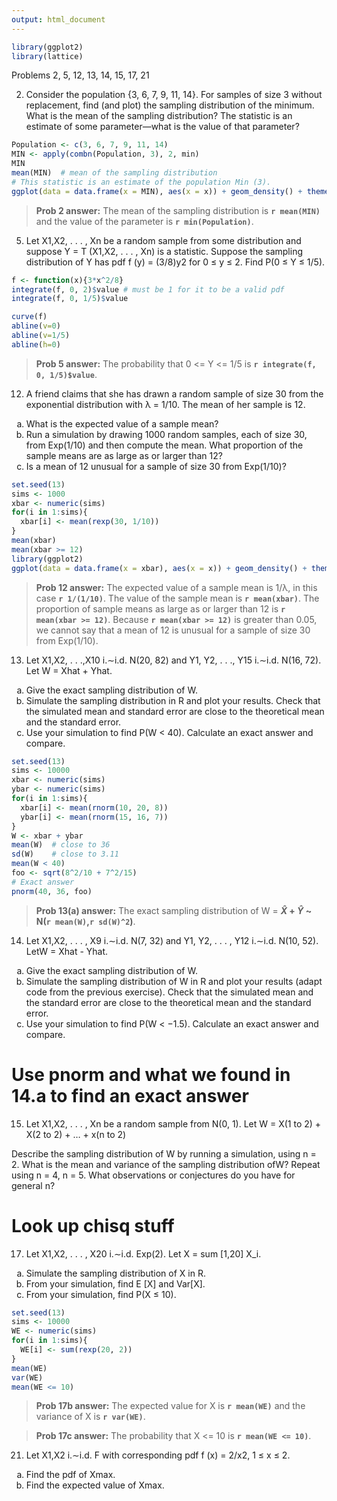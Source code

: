 ```yaml
---
output: html_document
---
```


```r
library(ggplot2)
library(lattice)
```

Problems 2, 5, 12, 13, 14, 15, 17, 21

2. Consider the population {3, 6, 7, 9, 11, 14}. For samples of size 3 without replacement,
find (and plot) the sampling distribution of the minimum. What
is the mean of the sampling distribution? The statistic is an estimate of some
parameter—what is the value of that parameter?

```r
Population <- c(3, 6, 7, 9, 11, 14)
MIN <- apply(combn(Population, 3), 2, min)
MIN
mean(MIN)  # mean of the sampling distribution
# This statistic is an estimate of the population Min (3).
ggplot(data = data.frame(x = MIN), aes(x = x)) + geom_density() + theme_bw()
```

> **Prob 2 answer:** The mean of the sampling distribution is **`r mean(MIN)`** and the value of the parameter is **`r min(Population)`**.


5. Let X1,X2, . . . , Xn be a random sample from some distribution and suppose
Y = T (X1,X2, . . . , Xn) is a statistic. Suppose the sampling distribution of Y
has pdf f (y) = (3/8)y2 for 0 ≤ y ≤ 2. Find P(0 ≤ Y ≤ 1/5).

```r
f <- function(x){3*x^2/8}
integrate(f, 0, 2)$value # must be 1 for it to be a valid pdf
integrate(f, 0, 1/5)$value

curve(f)
abline(v=0)
abline(v=1/5)
abline(h=0)
```

> **Prob 5 answer:** The probability that 0 <= Y <= 1/5 is **`r integrate(f, 0, 1/5)$value`**.

12. A friend claims that she has drawn a random sample of size 30 from the exponential
distribution with λ = 1/10. The mean of her sample is 12.

(a) What is the expected value of a sample mean? <br>
(b) Run a simulation by drawing 1000 random samples, each of size 30, from
Exp(1/10) and then compute the mean. What proportion of the sample
means are as large as or larger than 12? <br>
(c) Is a mean of 12 unusual for a sample of size 30 from Exp(1/10)? <br>

```r
set.seed(13)
sims <- 1000
xbar <- numeric(sims)
for(i in 1:sims){
  xbar[i] <- mean(rexp(30, 1/10))
}
mean(xbar)
mean(xbar >= 12)
library(ggplot2)
ggplot(data = data.frame(x = xbar), aes(x = x)) + geom_density() + theme_bw() + stat_function(fun = dgamma, args = list(30*1, 30/10), lty = "dashed", color = "red")
```

> **Prob 12 answer:** The expected value of a sample mean is 1/λ, in this case **`r 1/(1/10)`**. The value of the sample mean is **`r mean(xbar)`**. The proportion of sample means as large as or larger than 12 is **`r mean(xbar >= 12)`**. Because **`r mean(xbar >= 12)`** is greater than 0.05, we cannot say that a mean of 12 is unusual for a sample of size 30 from Exp(1/10).

13. Let X1,X2, . . .,X10
i.∼i.d. N(20, 82) and Y1, Y2, . . ., Y15
i.∼i.d. N(16, 72). Let
W = Xhat + Yhat.

(a) Give the exact sampling distribution of W.
(b) Simulate the sampling distribution in R and plot your results. Check that
the simulated mean and standard error are close to the theoretical mean and
the standard error.
(c) Use your simulation to find P(W < 40). Calculate an exact answer and
compare.

```r
set.seed(13)
sims <- 10000
xbar <- numeric(sims)
ybar <- numeric(sims)
for(i in 1:sims){
  xbar[i] <- mean(rnorm(10, 20, 8))
  ybar[i] <- mean(rnorm(15, 16, 7))
}
W <- xbar + ybar
mean(W)  # close to 36
sd(W)    # close to 3.11
mean(W < 40)
foo <- sqrt(8^2/10 + 7^2/15)
# Exact answer
pnorm(40, 36, foo)

```

> **Prob 13(a) answer:** The exact sampling distribution of W = **$\hat{X}$ + $\hat{Y}$ ~ N(`r mean(W)`,`r sd(W)^2`)**.

14. Let X1,X2, . . . , X9
i.∼i.d. N(7, 32) and Y1, Y2, . . . , Y12
i.∼i.d. N(10, 52). LetW = Xhat - Yhat.
(a) Give the exact sampling distribution of W.
(b) Simulate the sampling distribution of W in R and plot your results (adapt
code from the previous exercise). Check that the simulated mean and the
standard error are close to the theoretical mean and the standard error.
(c) Use your simulation to find P(W < −1.5). Calculate an exact answer and
compare.

# Use pnorm and what we found in 14.a to find an exact answer

15. Let X1,X2, . . . , Xn be a random sample from N(0, 1). Let W = X(1 to 2) + X(2 to 2) + ... + x(n to 2)

Describe the sampling distribution of W by running a simulation,
using n = 2. What is the mean and variance of the sampling distribution ofW?
Repeat using n = 4, n = 5. What observations or conjectures do you have for
general n?

# Look up chisq stuff

17. Let X1,X2, . . . , X20 i.∼i.d. Exp(2). Let X = sum [1,20] X_i.

(a) Simulate the sampling distribution of X in R.
(b) From your simulation, find E [X] and Var[X].
(c) From your simulation, find P(X ≤ 10).

```r
set.seed(13)
sims <- 10000
WE <- numeric(sims)
for(i in 1:sims){
  WE[i] <- sum(rexp(20, 2))
}
mean(WE)
var(WE)
mean(WE <= 10)
```

> **Prob 17b answer:** The expected value for X is **`r mean(WE)`** and the variance of X is **`r var(WE)`**.

> **Prob 17c answer:** The probability that X <= 10 is **`r mean(WE <= 10)`**.

21. Let X1,X2 i.∼i.d. F with corresponding pdf f (x) = 2/x2, 1 ≤ x ≤ 2.
(a) Find the pdf of Xmax.
(b) Find the expected value of Xmax.

